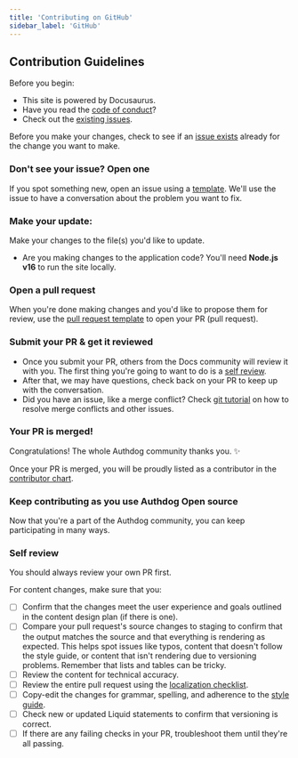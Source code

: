 ```yaml
---
title: 'Contributing on GitHub'
sidebar_label: 'GitHub'
---
```


## Contribution Guidelines

Before you begin:
- This site is powered by Docusaurus.
- Have you read the [code of conduct](https://github.com/authdog/easyjwt/CODE_OF_CONDUCT.md)?
- Check out the [existing issues](https://github.com/authdog/easyjwt/issues).


Before you make your changes, check to see if an [issue exists](https://github.com/authdog/easyjwt/issues/) already for the change you want to make.

### Don't see your issue? Open one

If you spot something new, open an issue using a [template](https://github.com/authdog/easyjwt/issues/new/choose). We'll use the issue to have a conversation about the problem you want to fix.


### Make your update:
Make your changes to the file(s) you'd like to update.
  - Are you making changes to the application code? You'll need **Node.js v16** to run the site locally.
### Open a pull request
When you're done making changes and you'd like to propose them for review, use the [pull request template](#pull-request-template) to open your PR (pull request).

### Submit your PR & get it reviewed
- Once you submit your PR, others from the Docs community will review it with you. The first thing you're going to want to do is a [self review](#self-review).
- After that, we may have questions, check back on your PR to keep up with the conversation.
- Did you have an issue, like a merge conflict? Check [git tutorial](https://lab.github.com/githubtraining/managing-merge-conflicts) on how to resolve merge conflicts and other issues.

### Your PR is merged!
Congratulations! The whole Authdog community thanks you. :sparkles:

Once your PR is merged, you will be proudly listed as a contributor in the [contributor chart](https://github.com/github/docs/graphs/contributors).

### Keep contributing as you use Authdog Open source

Now that you're a part of the Authdog community, you can keep participating in many ways.

### Self review
You should always review your own PR first.

For content changes, make sure that you:
- [ ] Confirm that the changes meet the user experience and goals outlined in the content design plan (if there is one).
- [ ] Compare your pull request's source changes to staging to confirm that the output matches the source and that everything is rendering as expected. This helps spot issues like typos, content that doesn't follow the style guide, or content that isn't rendering due to versioning problems. Remember that lists and tables can be tricky.
- [ ] Review the content for technical accuracy.
- [ ] Review the entire pull request using the [localization checklist](https://github.com/authdog/easyjwt/.github/contributing/localization-checklist.md).
- [ ] Copy-edit the changes for grammar, spelling, and adherence to the [style guide](https://github.com/github/docs/blob/main/contributing/content-style-guide.md).
- [ ] Check new or updated Liquid statements to confirm that versioning is correct.
- [ ] If there are any failing checks in your PR, troubleshoot them until they're all passing.